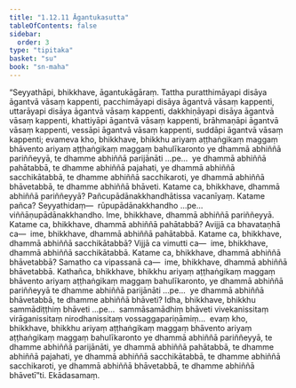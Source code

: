 ```yaml
---
title: "1.12.11 Āgantukasutta"
tableOfContents: false
sidebar:
  order: 3
type: "tipitaka"
basket: "su"
book: "sn-maha"
---
```



<DynamicBreadcrumb />

<Division number="159" book="sn-maha">

<Paragraph number="296" book="sn-maha">
“Seyyathāpi, bhikkhave, āgantukāgāraṃ. Tattha puratthimāyapi disāya āgantvā vāsaṃ kappenti, pacchimāyapi disāya āgantvā vāsaṃ kappenti, uttarāyapi disāya āgantvā vāsaṃ kappenti, dakkhiṇāyapi disāya āgantvā vāsaṃ kappenti, khattiyāpi āgantvā vāsaṃ kappenti, brāhmaṇāpi āgantvā vāsaṃ kappenti, vessāpi āgantvā vāsaṃ kappenti, suddāpi āgantvā vāsaṃ kappenti; evameva kho, bhikkhave, bhikkhu ariyaṃ aṭṭhaṅgikaṃ maggaṃ bhāvento ariyaṃ aṭṭhaṅgikaṃ maggaṃ bahulīkaronto ye dhammā abhiññā pariññeyyā, te dhamme abhiññā parijānāti …pe…  ye dhammā abhiññā pahātabbā, te dhamme abhiññā pajahati, ye dhammā abhiññā sacchikātabbā, te dhamme abhiññā sacchikaroti, ye dhammā abhiññā bhāvetabbā, te dhamme abhiññā bhāveti.
</Paragraph>

<Paragraph number="297" book="sn-maha">
Katame ca, bhikkhave, dhammā abhiññā pariññeyyā? Pañcupādānakkhandhātissa vacanīyaṃ. Katame pañca? Seyyathidaṃ—  rūpupādānakkhandho …pe…  viññāṇupādānakkhandho. Ime, bhikkhave, dhammā abhiññā pariññeyyā. Katame ca, bhikkhave, dhammā abhiññā pahātabbā? Avijjā ca bhavataṇhā ca—  ime, bhikkhave, dhammā abhiññā pahātabbā. Katame ca, bhikkhave, dhammā abhiññā sacchikātabbā? Vijjā ca vimutti ca—  ime, bhikkhave, dhammā abhiññā sacchikātabbā. Katame ca, bhikkhave, dhammā abhiññā bhāvetabbā? Samatho ca vipassanā ca—  ime, bhikkhave, dhammā abhiññā bhāvetabbā. Kathañca, bhikkhave, bhikkhu ariyaṃ aṭṭhaṅgikaṃ maggaṃ bhāvento ariyaṃ aṭṭhaṅgikaṃ maggaṃ bahulīkaronto, ye dhammā abhiññā pariññeyyā te dhamme abhiññā parijānāti …pe…  ye dhammā abhiññā bhāvetabbā, te dhamme abhiññā bhāveti? Idha, bhikkhave, bhikkhu sammādiṭṭhiṃ bhāveti …pe…  sammāsamādhiṃ bhāveti vivekanissitaṃ virāganissitaṃ nirodhanissitaṃ vossaggapariṇāmiṃ…  evaṃ kho, bhikkhave, bhikkhu ariyaṃ aṭṭhaṅgikaṃ maggaṃ bhāvento ariyaṃ aṭṭhaṅgikaṃ maggaṃ bahulīkaronto ye dhammā abhiññā pariññeyyā, te dhamme abhiññā parijānāti, ye dhammā abhiññā pahātabbā, te dhamme abhiññā pajahati, ye dhammā abhiññā sacchikātabbā, te dhamme abhiññā sacchikaroti, ye dhammā abhiññā bhāvetabbā, te dhamme abhiññā bhāvetī”ti.

</Paragraph>
</Division>

<Paragraph number="298" type="center" book="sn-maha">
Ekādasamaṃ.
</Paragraph>